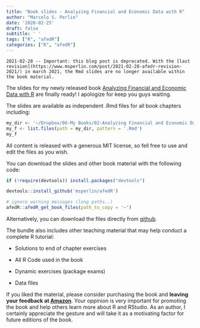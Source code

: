 ```yaml
---
title: "Book slides - Analyzing Financial and Economic Data with R"
author: "Marcelo S. Perlin"
date: '2020-02-25'
draft: false
subtitle: ' '
tags: ["R", "afedR"]
categories: ["R", "afedR"]
---
```



```block
2021-02-28 -- Important: this blog post is deprecated. With the [last revision](https://www.msperlin.com/post/2021-02-28-afedr-revision-2021/) in march 2021, the Rmd slides are no longer available within the book material.
```

The slides for my newly released book [Analyzing Financial and Economic Data with R](https://www.msperlin.com/post/2020-01-15-afedr-ed2-announcement/) are finally ready! I apologize for keep you guys waiting. 

The slides are available as independent .Rmd files for all book chapters including: 

```r
my_dir <- '~/Dropbox/06-My Books/02-Analyzing Financial and Economic Data with R/Edition 2/03-Slides/'
my_f <- list.files(path = my_dir, pattern = '.Rmd')
my_f
```

All content is released with a generous MIT license, so fell free to use and edit the files as you wish.

You can download the slides and other book material with the following code:

```r
if (!require(devtools)) install.packages("devtools")

devtools::install_github('msperlin/afedR')

# ignore warning messages (long paths..)
afedR::afedR_get_book_files(path_to_copy = '~')
```

Alternatively, you can download the files directly from [github](https://github.com/msperlin/afedR/tree/master/inst/extdata).

The bundle also includes other teaching material that may help conduct a complete R tutorial:

- Solutions to end of chapter exercises

- All R Code used in the book

- Dynamic exercises (package exams)

- Data files

If you liked the material, please consider purchasing the book and **leaving your feedback at [Amazon](https://www.amazon.com/dp/B084LSNXMN)**. Your oppinion is very important for promoting the book and help others learn more about R and RStudio. As an author, I certainly appreciate the gesture and will take it as a motivating factor for future editions of the book. 
